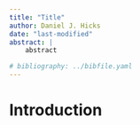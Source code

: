 ```yaml
---
title: "Title"
author: Daniel J. Hicks
date: "last-modified" 
abstract: |
    abstract

# bibliography: ../bibfile.yaml
---
```


# Introduction #

